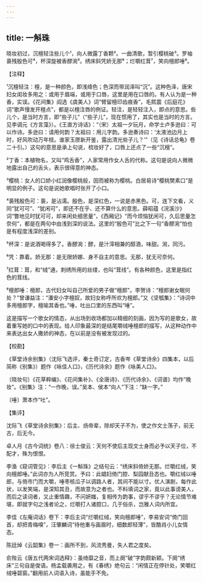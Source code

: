 ```yaml
---
---
---
```

title: 一斛珠
---







晓妆初过，沉檀轻注些儿个¹，向人微露丁香颗²。一曲清歌，暂引樱桃破³。罗袖裛残殷色可⁴，杯深旋被香醪涴⁵。绣床斜凭娇无那⁶；烂嚼红茸⁷，笑向檀郎唾⁸。

【注释】

¹沉檀轻注：檀，是一种颜色，即浅绛色；色深而带润泽叫“沉”。这种色泽，唐宋妇女闺妆多用之：或用于眉端，或用于口唇，这里是用在口唇的。有人认为是一种香，实误。《花间集》阎选《虞美人》词“臂留檀印齿痕香”，毛熙震《后庭花》词“歌声慢发开檀点”，都是以檀注唇的例证。轻注，是轻轻注入，即点的意思。些儿个，是当时方言，即“些子儿”（“些子儿”，现在惯用了，其实也是当时的方言。见李调元《方言藻》）。《王直方诗话》：“（宋）太祖一夕玩月，命学士卢多逊曰：可以作诗。多逊曰：请用何韵？太祖曰：用儿字韵。多逊奏诗曰：‘太液池边月上时，好风吹动万年枝。谁家玉匣新开鉴，露出清光些子儿？’”（见《诗话总龟》卷二十引。）这句的意思是承上句说，梳妆好了，口唇上还点了一些“沉檀”。

²丁香：本植物名，又叫“鸡舌香”，人家常用作女人舌的代称。这句是说向人微微地露出自己的舌头，表示很得意的神态。

³樱桃：女人的口娇小红润像樱桃般，因而被称为樱桃。白居易诗“樱桃樊素口”是明显的例子。这句是说她歌唱时张开了小口。

⁴裛残殷色可：裛，是沾濡。殷色，是深红色，一说是赤黑色。可，连下文看，义同“犹可可”、“犹闲可”，即还不在乎、还不算什么的意思。薛昭蕴《浣溪沙》词“瞥地见时犹可可，却来闲处细思量”，《西厢记》“而今烦恼犹闲可，久后思量怎奈何”，都是在两句中由浅到深的说法。这里的“殷色可”比之下一句“香醪涴”怕也是有程度浅深的差别。

⁵杯深：是说酒喝得多了。香醪涴：醪，是汁滓相兼的醇酒，味甜。涴，同污。

⁶凭：靠着。娇无那：是无限娇娜、身不自主的意思。无那，犹无可奈何。

⁷红茸：茸，和“绒”通，刺绣所用的丝缕，也叫“茸线”。有各种颜色，这里是指红色的茸线。

⁸檀郎唾：檀郎，古代妇女叫自己所爱的男子做“檀郎”。李贺诗：“檀郎谢女眠何处？”曾谦益注：“潘安小字檀奴，故妇女称呼所欢为檀郎。”又《坚瓠集》：“诗词中多用檀郎字，檀喻其香也。”唾，吐出口里的东西叫“唾”。

这是描写一个歌女的情态，从出场到收场都加以精细的刻画，因为写的是歌女，故着重写她的口中的表现。给人印象最深的是结尾嚼绒唾檀郎的描写，从这种动作中来表达出女人撒娇的神态，在以前是没有被发现过的。

【校勘】

《草堂诗余别集》（沈际飞选评，秦士奇订定，古香岑《草堂诗余》四集本，以后简称《别集》）题作《咏佳人口》，《历代诗余》题作《咏美人口》。

〔晓妆句〕《花草粹编》、《花间集补》、《全唐诗》、《历代诗余》、《词谱》均作“晚妆”。《别集》注：“一作晚，误。”吴本、侯本“向人”下注：“缺一字。”

〔唾〕萧本作“吐”。

【集评】

沈际飞《草堂诗余别集》：后主、炀帝辈，除却天子不为，使之作文士荡子，前无古，后无今。

卓人月《古今词统》卷八：徐士俊云：天何不使后主现文士身而必予以天子位，不配才，殊为恨恨。

李渔《窥词管见》：李后主《一斛珠》之结句云：“绣床斜倚娇无那。烂嚼红绒，笑向檀郎唾。”此词亦为人所竞赏。予曰：此娼妇倚门腔、梨园献丑态也。嚼红绒以唾郎，与倚市门而大嚼，唾枣核瓜子以调路人者，其间不能以寸。优人演剧，每作此状，以发笑端，是深知其丑，而故意为之者也。不料填词之家，竟以此事谤美人，而后之读词者，又止重情趣，不问妍媸，复相传为韵事，谬乎不谬乎？无论情节难堪，即就字句之浅者论之，烂嚼打人诸腔口，几于俗杀，岂雅人词内所宜。

李佳《左庵词话》卷下：李后主词“烂嚼红绒，笑向檀郎唾”，李易安词“倚门回首，却把青梅嗅”，汪肇麟词“待他重与画眉时，细数郎轻薄”，皆酷肖小儿女情态。

陈廷焯《云韶集》卷一：画所不到，风流秀曼，失人君之度矣。

俞陛云《唐五代两宋词选释》：虽绮靡之音，而上阕“破”字韵颇新颖。下阕“绣床”三句自是俊语。杨孟载袭用之，有《春绣》绝句云：“闲情正在停针处，笑嚼红绒唾碧窗。”翻用前人词语入诗，虽能手不免。